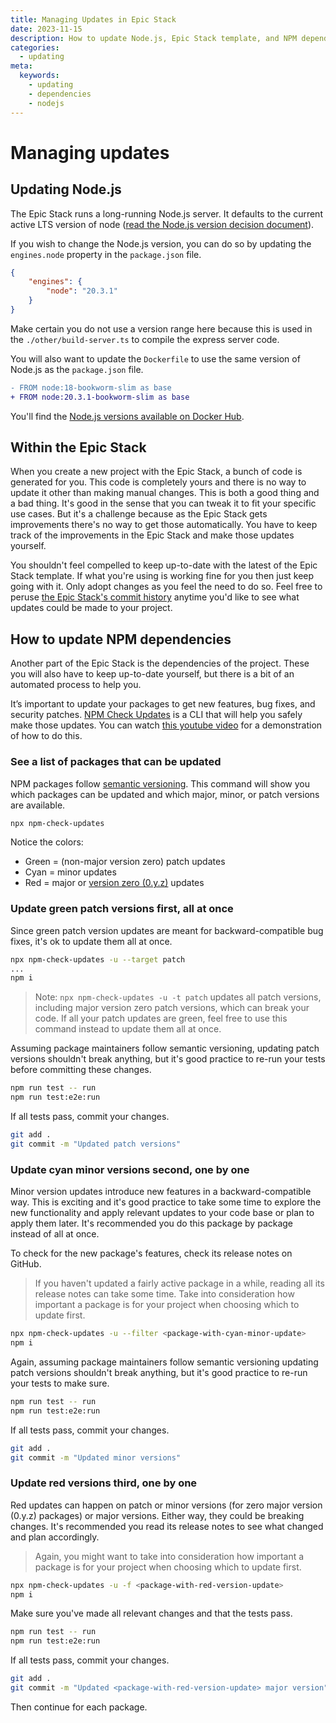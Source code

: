 ```yaml
---
title: Managing Updates in Epic Stack
date: 2023-11-15
description: How to update Node.js, Epic Stack template, and NPM dependencies over time.
categories:
  - updating
meta:
  keywords:
    - updating
    - dependencies
    - nodejs
---
```

# Managing updates

## Updating Node.js

The Epic Stack runs a long-running Node.js server. It defaults to the current
active LTS version of node
([read the Node.js version decision document](./decisions/021-node-version.md)).

If you wish to change the Node.js version, you can do so by updating the
`engines.node` property in the `package.json` file.

```json
{
	"engines": {
		"node": "20.3.1"
	}
}
```

Make certain you do not use a version range here because this is used in the
`./other/build-server.ts` to compile the express server code.

You will also want to update the `Dockerfile` to use the same version of Node.js
as the `package.json` file.

```diff
- FROM node:18-bookworm-slim as base
+ FROM node:20.3.1-bookworm-slim as base
```

You'll find the
[Node.js versions available on Docker Hub](https://hub.docker.com/_/node).

## Within the Epic Stack

When you create a new project with the Epic Stack, a bunch of code is generated
for you. This code is completely yours and there is no way to update it other
than making manual changes. This is both a good thing and a bad thing. It's good
in the sense that you can tweak it to fit your specific use cases. But it's a
challenge because as the Epic Stack gets improvements there's no way to get
those automatically. You have to keep track of the improvements in the Epic
Stack and make those updates yourself.

You shouldn't feel compelled to keep up-to-date with the latest of the Epic
Stack template. If what you're using is working fine for you then just keep
going with it. Only adopt changes as you feel the need to do so. Feel free to
peruse
[the Epic Stack's commit history](https://github.com/epicweb-dev/epic-stack/commits/main)
anytime you'd like to see what updates could be made to your project.

## How to update NPM dependencies

Another part of the Epic Stack is the dependencies of the project. These you
will also have to keep up-to-date yourself, but there is a bit of an automated
process to help you.

It’s important to update your packages to get new features, bug fixes, and
security patches.
[NPM Check Updates](https://www.npmjs.com/package/npm-check-updates) is a CLI
that will help you safely make those updates. You can watch
[this youtube video](https://www.youtube.com/watch?v=0XQXGx3lLaU) for a
demonstration of how to do this.

### See a list of packages that can be updated

NPM packages follow [semantic versioning](https://semver.org). This command will
show you which packages can be updated and which major, minor, or patch versions
are available.

```sh
npx npm-check-updates
```

Notice the colors:

- Green = (non-major version zero) patch updates
- Cyan = minor updates
- Red = major or [version zero (0.y.z)](https://semver.org/#spec-item-4) updates

### Update green patch versions first, all at once

Since green patch version updates are meant for backward-compatible bug fixes,
it's ok to update them all at once.

```sh
npx npm-check-updates -u --target patch
...
npm i
```

> Note: `npx npm-check-updates -u -t patch` updates all patch versions,
> including major version zero patch versions, which can break your code. If all
> your patch updates are green, feel free to use this command instead to update
> them all at once.

Assuming package maintainers follow semantic versioning, updating patch versions
shouldn't break anything, but it's good practice to re-run your tests before
committing these changes.

```sh
npm run test -- run
npm run test:e2e:run
```

If all tests pass, commit your changes.

```sh
git add .
git commit -m "Updated patch versions"
```

### Update cyan minor versions second, one by one

Minor version updates introduce new features in a backward-compatible way. This
is exciting and it's good practice to take some time to explore the new
functionality and apply relevant updates to your code base or plan to apply them
later. It's recommended you do this package by package instead of all at once.

To check for the new package's features, check its release notes on GitHub.

> If you haven't updated a fairly active package in a while, reading all its
> release notes can take some time. Take into consideration how important a
> package is for your project when choosing which to update first.

```sh
npx npm-check-updates -u --filter <package-with-cyan-minor-update>
npm i
```

Again, assuming package maintainers follow semantic versioning updating patch
versions shouldn't break anything, but it's good practice to re-run your tests
to make sure.

```sh
npm run test -- run
npm run test:e2e:run
```

If all tests pass, commit your changes.

```sh
git add .
git commit -m "Updated minor versions"
```

### Update red versions third, one by one

Red updates can happen on patch or minor versions (for zero major version
(0.y.z) packages) or major versions. Either way, they could be breaking changes.
It's recommended you read its release notes to see what changed and plan
accordingly.

> Again, you might want to take into consideration how important a package is
> for your project when choosing which to update first.

```sh
npx npm-check-updates -u -f <package-with-red-version-update>
npm i
```

Make sure you've made all relevant changes and that the tests pass.

```sh
npm run test -- run
npm run test:e2e:run
```

If all tests pass, commit your changes.

```sh
git add .
git commit -m "Updated <package-with-red-version-update> major version"
```

Then continue for each package.
